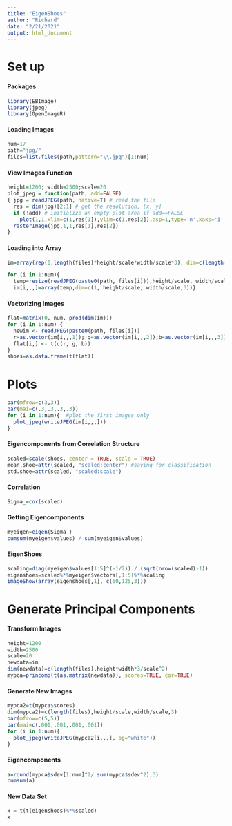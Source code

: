 ---
title: "EigenShoes"
author: "Richard"
date: "2/21/2021"
output: html_document
---
# Set up
#### Packages

```{r}
library(EBImage)
library(jpeg)
library(OpenImageR)
```

#### Loading Images

```{r}
num=17
path="jpg/"
files=list.files(path,pattern="\\.jpg")[1:num]
```

#### View Images Function

```{r}
height=1200; width=2500;scale=20
plot_jpeg = function(path, add=FALSE)
{ jpg = readJPEG(path, native=T) # read the file
  res = dim(jpg)[2:1] # get the resolution, [x, y]
  if (!add) # initialize an empty plot area if add==FALSE
    plot(1,1,xlim=c(1,res[1]),ylim=c(1,res[2]),asp=1,type='n',xaxs='i',yaxs='i',xaxt='n',yaxt='n',xlab='',ylab='',bty='n')
  rasterImage(jpg,1,1,res[1],res[2])
}
```

#### Loading into Array

```{r}
im=array(rep(0,length(files)*height/scale*width/scale*3), dim=c(length(files), height/scale, width/scale,3))

for (i in 1:num){
  temp=resize(readJPEG(paste0(path, files[i])),height/scale, width/scale)
  im[i,,,]=array(temp,dim=c(1, height/scale, width/scale,3))}
```

#### Vectorizing Images

```{r}
flat=matrix(0, num, prod(dim(im))) 
for (i in 1:num) {
  newim <- readJPEG(paste0(path, files[i]))
  r=as.vector(im[i,,,1]); g=as.vector(im[i,,,2]);b=as.vector(im[i,,,3])
  flat[i,] <- t(c(r, g, b))
}
shoes=as.data.frame(t(flat))
```

# Plots

```{r}
par(mfrow=c(3,3))
par(mai=c(.3,.3,.3,.3))
for (i in 1:num){  #plot the first images only
  plot_jpeg(writeJPEG(im[i,,,]))
}
```

#### Eigencomponents from Correlation Structure

```{r}
scaled=scale(shoes, center = TRUE, scale = TRUE)
mean.shoe=attr(scaled, "scaled:center") #saving for classification
std.shoe=attr(scaled, "scaled:scale") 
```

#### Correlation

```{r}
Sigma_=cor(scaled)
```

#### Getting Eigencomponents

```{r}
myeigen=eigen(Sigma_)
cumsum(myeigen$values) / sum(myeigen$values)
```

#### EigenShoes

```{r}
scaling=diag(myeigen$values[1:5]^(-1/2)) / (sqrt(nrow(scaled)-1))
eigenshoes=scaled%*%myeigen$vectors[,1:5]%*%scaling
imageShow(array(eigenshoes[,1], c(60,125,3)))
```

# Generate Principal Components
#### Transform Images

```{r}
height=1200
width=2500
scale=20
newdata=im
dim(newdata)=c(length(files),height*width*3/scale^2)
mypca=princomp(t(as.matrix(newdata)), scores=TRUE, cor=TRUE)

```

#### Generate New Images

```{r}
mypca2=t(mypca$scores)
dim(mypca2)=c(length(files),height/scale,width/scale,3)
par(mfrow=c(5,5))
par(mai=c(.001,.001,.001,.001))
for (i in 1:num){
  plot_jpeg(writeJPEG(mypca2[i,,,], bg="white")) 
}
```

#### Eigencomponents

```{r}
a=round(mypca$sdev[1:num]^2/ sum(mypca$sdev^2),3)
cumsum(a)
```
#### New Data Set

```{r}
x = t(t(eigenshoes)%*%scaled)
x
```


